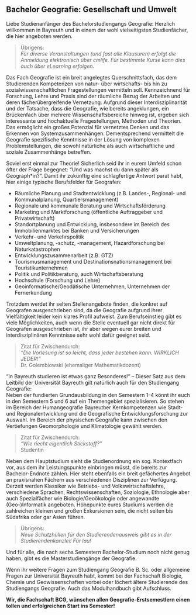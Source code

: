 ## Bachelor Geografie: Gesellschaft und Umwelt

Liebe Studienanfänger des Bachelorstudiengangs Geografie: Herzlich willkommen in Bayreuth und in einem der wohl vielseitigsten Studienfächer, die hier angeboten werden.

> Übrigens:<br>
> *Für diverse Veranstaltungen (und fast alle Klausuren) erfolgt die Anmeldung elektronisch über cmlife. Für bestimmte Kurse kann dies auch über eLearning erfolgen.*

Das Fach Geografie ist ein breit angelegtes Querschnittsfach, das dem Studierenden Kompetenzen von natur- über wirtschafts- bis hin zu sozialwissenschaftlichen Fragestellungen vermitteln soll.
Kennzeichnend für Forschung, Lehre und Praxis sind der räumliche Bezug der Arbeiten und deren fächerübergreifende Vernetzung. Aufgrund dieser Interdisziplinarität und der Tatsache, dass die Geografie,
wie bereits angeklungen, ein Brückenfach über mehrere Wissenschaftsbereiche hinweg ist, ergeben sich interessante und hochaktuelle Fragestellungen, Methoden und Theorien.
Das ermöglicht ein großes Potenzial für vernetztes Denken und das Erkennen von Systemzusammenhängen. Dementsprechend vermittelt die Geografie spezifische Kenntnisse in der Lösung von komplexen Problemstellungen,
die sowohl natürliche als auch wirtschaftliche und soziale Zusammenhänge betreffen.

Soviel erst einmal zur Theorie! Sicherlich seid ihr in eurem Umfeld schon öfter der Frage begegnet: "Und was machst du dann später als Geograph*in?". Damit ihr zukünftig eine schlagfertige Antwort parat habt,
hier einige typische Berufsfelder für Geografen:

::: {#bachelor_geografie_professional_fields}
- Räumliche Planung und Stadtentwicklung (z.B. Landes-, Regional- und Kommunalplanung, Quartiersmanagement)
- Regionale und kommunale Beratung und Wirtschaftsförderung
- Marketing und Marktforschung (öffentliche Auftraggeber und Privatwirtschaft)
- Standortplanung und Entwicklung, insbesondere im Bereich des Immobilienmarktes bei Banken und Versicherungen
- Verkehr- und Verkehrspolitik
- Umweltplanung, -schutz, -management, Hazardforschung bei Naturkatastrophen
- Entwicklungszusammenarbeit (z.B. GTZ)
- Tourismusmanagement und Destinationsnationsmanagement bei Touristikunternehmen
- Politik und Politikberatung, auch Wirtschaftsberatung
- Hochschule (Forschung und Lehre)
- Geoinformatische/Geodätische Unternehmen, Unternehmen der Fernerkundung
:::

Trotzdem werdet ihr selten Stellenangebote finden, die konkret auf Geografen ausgeschrieben sind, da die Geografie aufgrund ihrer Vielfältigkeit leider kein klares Profil aufweist.
Zum Berufseinstieg gibt es viele Möglichkeiten, auch wenn die Stelle eventuell gar nicht direkt für Geografen ausgeschrieben ist,
ihr aber wegen eurer breiten und interdisziplinären Kenntnisse sehr wohl dafür geeignet seid.

> Zitat für Zwischendurch:<br>
> *"Die Vorlesung ist so leicht, dass jeder bestehen kann. WIRKLICH JEDER!"*<br>
> Dr. Golembiowski (ehemaliger Mathematikdozent)

"In Bayreuth studieren ist etwas ganz Besonderes!" – Dieser Satz aus dem Leitbild der Universität Bayreuth gilt natürlich auch für den Studiengang Geografie:<br>
Neben der fundierten Grundausbildung in den Semestern 1-4 könnt ihr euch in den Semestern 5 und 6 auf ein Themengebiet spezialisieren.
So stehen im Bereich der Humangeografie Bayreuther Kernkompetenzen wie Stadt- und Regionalentwicklung und die Geografische Entwicklungsforschung zur Auswahl.
Im Bereich der physischen Geografie kann zwischen den Vertiefungen Geomorphologie und Klimatologie gewählt werden.

> Zitat für Zwischendurch:<br>
> *"Wie riecht eigentlich Stickstoff?"*<br>
> Studentin

Neben dem Hauptstudium sieht die Studienordnung ein sog. Kontextfach vor, aus dem ihr Leistungspunkte einbringen müsst, die bereits zur Bachelor-Endnote zählen.
Hier steht ebenfalls ein breit gefächertes Angebot an praxisnahen Fächern aus verschiedenen Disziplinen zur Verfügung. Derzeit werden Klassiker wie Betriebs- und Volkswirtschaftslehre,
verschiedene Sprachen, Rechtswissenschaften, Soziologie, Ethnologie aber auch Spezialfächer wie Biologie/Geoökologie oder angewandte (Geo-)Informatik angeboten.
Höhepunkte eures Studiums werden die zahlreichen kleinen und großen Exkursionen sein, die nicht selten bis Südafrika oder gar Asien führen.

> Übrigens:<br>
> *Neue Schutzhüllen für den Studierendenausweis gibt es in der Studierendenkanzlei! Für lau!*

Und für alle, die nach sechs Semestern Bachelor-Studium noch nicht genug haben, gibt es die Masterstudiengänge der Geografie.

Wenn ihr weitere Fragen zum Studiengang Geografie B. Sc. oder allgemeine Fragen zur Universität Bayreuth habt, kommt bei der Fachschaft Biologie,
Chemie und Geowissenschaften vorbei oder löchert ältere Studierende des Studiengangs Geografie. Auch das Modulhandbuch gibt Aufschluss.

**Wir, die Fachschaft BCG, wünschen allen Geografie-Erstsemestlern einen tollen und erfolgreichen Start ins Semester!**